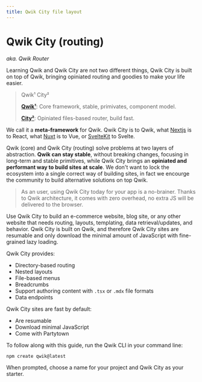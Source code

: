 ```yaml
---
title: Qwik City file layout
---
```


# Qwik City (routing)
*aka. Qwik Router*

Learning Qwik and Qwik City are not two different things, Qwik City is built on top of Qwik, bringing opiniated routing and goodies to make your life easier.

> Qwik¹ City²
>
> [**Qwik¹**](../../docs/overview/index.mdx): Core framework, stable, primivates, component model.
>
> [**City²**](../directory-layout/index.mdx): Opiniated files-based router, build fast.

We call it a **meta-framework** for Qwik. Qwik City is to Qwik, what [Nextjs](https://nextjs.org/) is to React, what [Nuxt](https://nuxtjs.org/) is to Vue, or [SvelteKit](https://kit.svelte.dev/) to Svelte.

Qwik (core) and Qwik City (routing) solve problems at two layers of abstraction. **Qwik can stay stable**, without breaking changes, focusing in long-term and stable primitives, while Qwik City brings an **opiniated and performant way to build sites at scale**. We don't want to lock the ecosystem into a single correct way of building sites, in fact we encourge the community to build alternative solutions on top Qwik.

> As an user, using Qwik City today for your app is a no-brainer. Thanks to Qwik architecture, it comes with zero overhead, no extra JS will be delivered to the browser.


Use Qwik City to build an e-commerce website, blog site, or any other website that needs routing, layouts, templating, data retrieval/updates, and behavior. Qwik City is built on Qwik, and therefore Qwik City sites are resumable and only download the minimal amount of JavaScript with fine-grained lazy loading.

Qwik City provides:

- Directory-based routing
- Nested layouts
- File-based menus
- Breadcrumbs
- Support authoring content with `.tsx` or `.mdx` file formats
- Data endpoints

Qwik City sites are fast by default:

- Are resumable
- Download minimal JavaScript
- Come with Partytown

To follow along with this guide, run the Qwik CLI in your command line:

```bash
npm create qwik@latest
```

When prompted, choose a name for your project and Qwik City as your starter.
